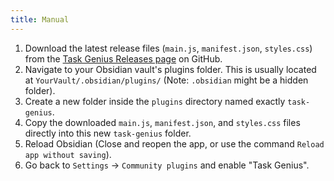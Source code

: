```yaml
---
title: Manual
---
```


1.  Download the latest release files (`main.js`, `manifest.json`, `styles.css`) from the [Task Genius Releases page](https://github.com/Quorafind/Obsidian-Task-Genius/releases) on GitHub.
2.  Navigate to your Obsidian vault's plugins folder. This is usually located at `YourVault/.obsidian/plugins/` (Note: `.obsidian` might be a hidden folder).
3.  Create a new folder inside the `plugins` directory named exactly `task-genius`.
4.  Copy the downloaded `main.js`, `manifest.json`, and `styles.css` files directly into this new `task-genius` folder.
5.  Reload Obsidian (Close and reopen the app, or use the command `Reload app without saving`).
6.  Go back to `Settings` -> `Community plugins` and enable "Task Genius".
